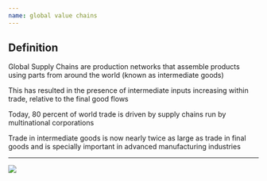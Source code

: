 ```yaml
---
name: global value chains
---
```


## Definition

[Global Supply Chains]{.hp} are production networks that assemble products using parts from around the world (known as intermediate goods)

::: {.fragment}
This has resulted in the presence of [intermediate inputs]{.hp} increasing within trade, relative to the final good flows

Today, [80 percent of world trade]{.hp} is driven by supply chains run by multinational corporations
:::

::: {.fragment}
Trade in [intermediate goods]{.hp} is now nearly [twice as large]{.hp} as trade in [final goods]{.h} and is specially important in advanced manufacturing industries
:::

---

![](images/global-supply-chains-graph.png){fig-align="center"}